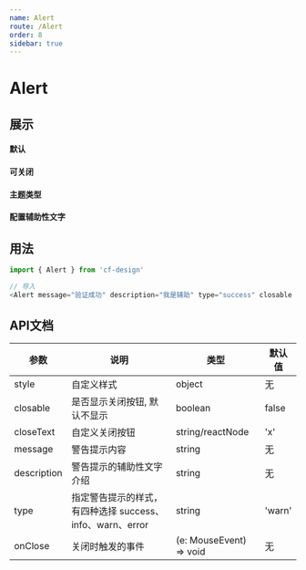 ```yaml
---
name: Alert
route: /Alert
order: 8
sidebar: true
---
```



# Alert

## 展示

#### 默认
<Playground>
    <Alert type="success" message="success" closable/>
</Playground>

#### 可关闭
<Playground>
    <Alert type="success" message="success" closable={true} />
</Playground>

#### 主题类型
<Playground>
    <Alert type="success" message="成功" />
    <Alert type="error" message="错误" />
    <Alert type="info" message="信息" />
    <Alert type="warn" message="警告" />
</Playground>

#### 配置辅助性文字
<Playground>
    <Alert type="success" description="我是辅助" />
    <Alert type="error" description="我是辅助" closable={true} />
</Playground>

## 用法

``` js
import { Alert } from 'cf-design'

// 导入
<Alert message="验证成功" description="我是辅助" type="success" closable />
```

## API文档
|  参数  |  说明  |  类型  |  默认值  |
|  ---   |  ---  |  ---  |  ---  |
|  style  |  自定义样式  |  object  | 无 |
|  closable  |  是否显示关闭按钮, 默认不显示  |  boolean  |  false  |
|  closeText  |  自定义关闭按钮  |  string/reactNode  |  'x'  |
|  message  |  警告提示内容  |  string  |  无  |
|  description  |  警告提示的辅助性文字介绍  |  string  | 无   |
|  type  |  指定警告提示的样式，有四种选择 success、info、warn、error  |  string  |   'warn' |
|  onClose  |  关闭时触发的事件  |  (e: MouseEvent) => void  | 无   |